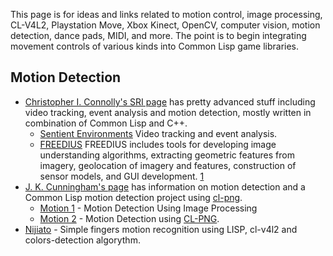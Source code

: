 This page is for ideas and links related to motion control, image processing, CL-V4L2, Playstation Move, Xbox Kinect, OpenCV, computer vision, motion detection, dance pads, MIDI, and more. The point is to begin integrating movement controls of various kinds into Common Lisp game libraries.


== Motion Detection ==
* [http://www.ai.sri.com/~connolly/ Christopher I. Connolly's SRI page] has pretty advanced stuff including video tracking, event analysis and motion detection, mostly written in combination of Common Lisp and C++.
** [http://www.ai.sri.com/~connolly/sentient/index.html Sentient Environments] Video tracking and event analysis.
** [http://www.ai.sri.com/~connolly/freedius/basics.html FREEDIUS] FREEDIUS includes tools for developing image understanding algorithms, extracting geometric features from imagery, geolocation of imagery and features, construction of sensor models, and GUI development. [http://www.ai.sri.com/~connolly/freedius/basics.html]
* [http://jandmworks.com/ J. K. Cunningham's page] has information on motion detection and a Common Lisp motion detection project using [http://www.ljosa.com/~ljosa/software/cl-png/ cl-png].
** [http://jandmworks.com/motion.html Motion 1] - Motion Detection Using Image Processing
** [http://jandmworks.com/motion2.html Motion 2] - Motion Detection using [http://www.ljosa.com/~ljosa/software/cl-png/ CL-PNG].
* [http://code.google.com/p/nijiato/ Nijiato] - Simple fingers motion recognition using LISP, cl-v4l2 and colors-detection algorythm.